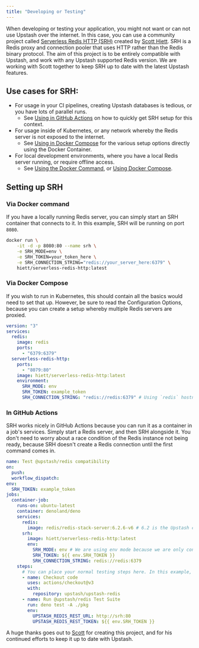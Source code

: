 ```yaml
---
title: "Developing or Testing"
---
```

When developing or testing your application, you might not want or can not use
Upstash over the internet. In this case, you can use a community project called
[Serverless Redis HTTP (SRH)](https://github.com/hiett/serverless-redis-http)
created by [Scott Hiett](https://x.com/hiettdigital).
SRH is a Redis proxy and connection pooler that uses HTTP rather than the Redis
binary protocol. The aim of this project is to be entirely compatible with
Upstash, and work with any Upstash supported Redis version.
We are working with Scott together to keep SRH up to date with the latest
Upstash features.
## Use cases for SRH:
- For usage in your CI pipelines, creating Upstash databases is tedious, or you
  have lots of parallel runs.
  - See [Using in GitHub Actions](#in-github-actions) on how to quickly get SRH
    setup for this context.
- For usage inside of Kubernetes, or any network whereby the Redis server is not
  exposed to the internet.
  - See [Using in Docker Compose](#via-docker-compose) for the various setup
    options directly using the Docker Container.
- For local development environments, where you have a local Redis server
  running, or require offline access.
  - See [Using the Docker Command](#via-docker-command), or
    [Using Docker Compose](#via-docker-compose).
## Setting up SRH
### Via Docker command
If you have a locally running Redis server, you can simply start an SRH
container that connects to it. In this example, SRH will be running on port
`8080`.
```bash
docker run \
    -it -d -p 8080:80 --name srh \
    -e SRH_MODE=env \
    -e SRH_TOKEN=your_token_here \
    -e SRH_CONNECTION_STRING="redis://your_server_here:6379" \
    hiett/serverless-redis-http:latest
```
### Via Docker Compose
If you wish to run in Kubernetes, this should contain all the basics would need
to set that up. However, be sure to read the Configuration Options, because you
can create a setup whereby multiple Redis servers are proxied.
```yml
version: "3"
services:
  redis:
    image: redis
    ports:
      - "6379:6379"
  serverless-redis-http:
    ports:
      - "8079:80"
    image: hiett/serverless-redis-http:latest
    environment:
      SRH_MODE: env
      SRH_TOKEN: example_token
      SRH_CONNECTION_STRING: "redis://redis:6379" # Using `redis` hostname since they're in the same Docker network.
```
### In GitHub Actions
SRH works nicely in GitHub Actions because you can run it as a container in a
job's services. Simply start a Redis server, and then SRH alongside it. You
don't need to worry about a race condition of the Redis instance not being
ready, because SRH doesn't create a Redis connection until the first command
comes in.
```yml
name: Test @upstash/redis compatibility
on:
  push:
  workflow_dispatch:
env:
  SRH_TOKEN: example_token
jobs:
  container-job:
    runs-on: ubuntu-latest
    container: denoland/deno
    services:
      redis:
        image: redis/redis-stack-server:6.2.6-v6 # 6.2 is the Upstash compatible Redis version
      srh:
        image: hiett/serverless-redis-http:latest
        env:
          SRH_MODE: env # We are using env mode because we are only connecting to one server.
          SRH_TOKEN: ${{ env.SRH_TOKEN }}
          SRH_CONNECTION_STRING: redis://redis:6379
    steps:
      # You can place your normal testing steps here. In this example, we are running SRH against the upstash/upstash-redis test suite.
      - name: Checkout code
        uses: actions/checkout@v3
        with:
          repository: upstash/upstash-redis
      - name: Run @upstash/redis Test Suite
        run: deno test -A ./pkg
        env:
          UPSTASH_REDIS_REST_URL: http://srh:80
          UPSTASH_REDIS_REST_TOKEN: ${{ env.SRH_TOKEN }}
```
A huge thanks goes out to [Scott](https://hiett.dev/) for creating this project,
and for his continued efforts to keep it up to date with Upstash.
